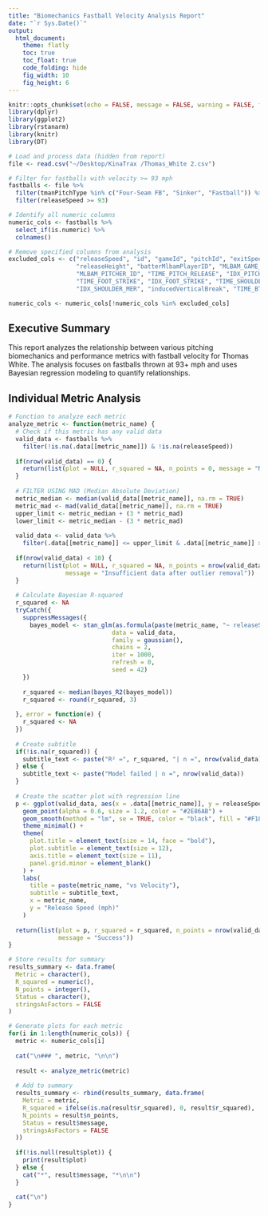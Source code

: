 ```yaml
---
title: "Biomechanics Fastball Velocity Analysis Report"
date: "`r Sys.Date()`"
output: 
  html_document:
    theme: flatly
    toc: true
    toc_float: true
    code_folding: hide
    fig_width: 10
    fig_height: 6
---
```


```r
knitr::opts_chunk$set(echo = FALSE, message = FALSE, warning = FALSE, fig.align = 'center')
library(dplyr)
library(ggplot2)
library(rstanarm)
library(knitr)
library(DT)

# Load and process data (hidden from report)
file <- read.csv("~/Desktop/KinaTrax /Thomas_White 2.csv")

# Filter for fastballs with velocity >= 93 mph
fastballs <- file %>%
  filter(tmanPitchType %in% c("Four-Seam FB", "Sinker", "Fastball")) %>% 
  filter(releaseSpeed >= 93)

# Identify all numeric columns 
numeric_cols <- fastballs %>%
  select_if(is.numeric) %>%
  colnames()

# Remove specified columns from analysis
excluded_cols <- c("releaseSpeed", "id", "gameId", "pitchId", "exitSpeed", "angle", 
                   "releaseHeight", "batterMlbamPlayerID", "MLBAM_GAME_ID",
                   "MLBAM_PITCHER_ID", "TIME_PITCH_RELEASE", "IDX_PITCH_RELEASE", 
                   "TIME_FOOT_STRIKE", "IDX_FOOT_STRIKE", "TIME_SHOULDER_MER", 
                   "IDX_SHOULDER_MER", "inducedVerticalBreak", "TIME_BTWN_FC_BR")

numeric_cols <- numeric_cols[!numeric_cols %in% excluded_cols]
```

## Executive Summary

This report analyzes the relationship between various pitching biomechanics and performance metrics with fastball velocity for Thomas White. The analysis focuses on fastballs thrown at 93+ mph and uses Bayesian regression modeling to quantify relationships.

## Individual Metric Analysis

```r
# Function to analyze each metric
analyze_metric <- function(metric_name) {
  # Check if this metric has any valid data
  valid_data <- fastballs %>%
    filter(!is.na(.data[[metric_name]]) & !is.na(releaseSpeed))
  
  if(nrow(valid_data) == 0) {
    return(list(plot = NULL, r_squared = NA, n_points = 0, message = "No valid data"))
  }
  
  # FILTER USING MAD (Median Absolute Deviation)
  metric_median <- median(valid_data[[metric_name]], na.rm = TRUE)
  metric_mad <- mad(valid_data[[metric_name]], na.rm = TRUE)
  upper_limit <- metric_median + (3 * metric_mad)
  lower_limit <- metric_median - (3 * metric_mad)
  
  valid_data <- valid_data %>%
    filter(.data[[metric_name]] <= upper_limit & .data[[metric_name]] >= lower_limit)
  
  if(nrow(valid_data) < 10) {
    return(list(plot = NULL, r_squared = NA, n_points = nrow(valid_data), 
                message = "Insufficient data after outlier removal"))
  }
  
  # Calculate Bayesian R-squared
  r_squared <- NA
  tryCatch({
    suppressMessages({
      bayes_model <- stan_glm(as.formula(paste(metric_name, "~ releaseSpeed")), 
                             data = valid_data,
                             family = gaussian(),
                             chains = 2,
                             iter = 1000,
                             refresh = 0,
                             seed = 42)
    })
    
    r_squared <- median(bayes_R2(bayes_model))
    r_squared <- round(r_squared, 3)
    
  }, error = function(e) {
    r_squared <- NA
  })
  
  # Create subtitle
  if(!is.na(r_squared)) {
    subtitle_text <- paste("R² =", r_squared, "| n =", nrow(valid_data))
  } else {
    subtitle_text <- paste("Model failed | n =", nrow(valid_data))
  }
  
  # Create the scatter plot with regression line
  p <- ggplot(valid_data, aes(x = .data[[metric_name]], y = releaseSpeed)) +
    geom_point(alpha = 0.6, size = 1.2, color = "#2E86AB") +
    geom_smooth(method = "lm", se = TRUE, color = "black", fill = "#F18F01", alpha = 0.3) +
    theme_minimal() +
    theme(
      plot.title = element_text(size = 14, face = "bold"),
      plot.subtitle = element_text(size = 12),
      axis.title = element_text(size = 11),
      panel.grid.minor = element_blank()
    ) +
    labs(
      title = paste(metric_name, "vs Velocity"),
      subtitle = subtitle_text,
      x = metric_name,
      y = "Release Speed (mph)"
    )
  
  return(list(plot = p, r_squared = r_squared, n_points = nrow(valid_data), 
              message = "Success"))
}
```

```r
# Store results for summary
results_summary <- data.frame(
  Metric = character(),
  R_squared = numeric(),
  N_points = integer(),
  Status = character(),
  stringsAsFactors = FALSE
)

# Generate plots for each metric
for(i in 1:length(numeric_cols)) {
  metric <- numeric_cols[i]
  
  cat("\n### ", metric, "\n\n")
  
  result <- analyze_metric(metric)
  
  # Add to summary
  results_summary <- rbind(results_summary, data.frame(
    Metric = metric,
    R_squared = ifelse(is.na(result$r_squared), 0, result$r_squared),
    N_points = result$n_points,
    Status = result$message,
    stringsAsFactors = FALSE
  ))
  
  if(!is.null(result$plot)) {
    print(result$plot)
  } else {
    cat("*", result$message, "*\n\n")
  }
  
  cat("\n")
}
```

